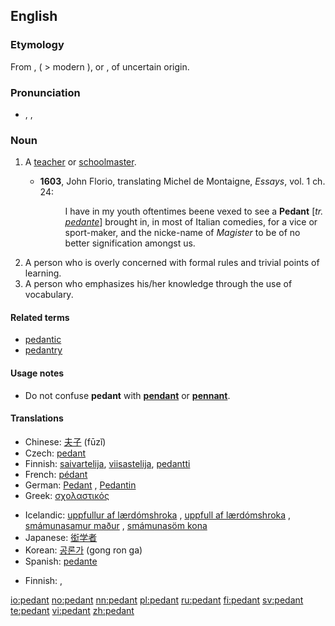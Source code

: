 {{also|pédant|Pedant}}
==English==
{{wikipedia}}

===Etymology===
From {{etyl|frm}} {{term|pedant|lang=frm}}, {{term|pedante|lang=frm}} ( > modern {{term|pédant}}), or {{etyl|it}} {{term|pedanto}}, of uncertain origin.

===Pronunciation===
* {{enPR|pĕdʹənt}}, {{IPA|/ˈpɛdənt/}}, {{SAMPA|/"pEd@nt/}}

===Noun===
{{en-noun}}

# {{obsolete}} A [[teacher]] or [[schoolmaster]].
#* '''1603''', John Florio, translating Michel de Montaigne, ''Essays'', vol. 1 ch. 24:
#*: I have in my youth oftentimes beene vexed to see a '''Pedant''' [''tr. [[pedante]]''] brought in, in most of Italian comedies, for a vice or sport-maker, and the nicke-name of ''Magister'' to be of no better signification amongst us.
# A person who is overly concerned with formal rules and trivial points of learning.
# A person who emphasizes his/her knowledge through the use of vocabulary.

====Related terms====
* [[pedantic]]
* [[pedantry]]

====Usage notes====
* Do not confuse '''pedant''' with '''[[pendant]]''' or '''[[pennant]]'''.<!--no need to give the definitions here - that is what the links are for!-->

====Translations====
{{trans-top|person overly concerned with formal rules and trivial points of learning}}
* Chinese: [[夫子]] (fūzǐ)
* Czech: [[pedant#Czech|pedant]] {{m}}
* Finnish: [[saivartelija]], [[viisastelija]], [[pedantti]]
* French: [[pédant]] {{m}}
* German: [[Pedant]] {{m}}, [[Pedantin]] {{f}}
* Greek: [[σχολαστικός]] {{m}}
{{trans-mid}}
* Icelandic: [[uppfullur af lærdómshroka]] {{m}}, [[uppfull af lærdómshroka]] {{f}}, [[smámunasamur maður]] {{m}}, [[smámunasöm kona]] {{f}}
* Japanese: [[衒学者]]
* Korean: [[공론가]] (gong ron ga)
* Spanish: [[pedante]] {{m}}
{{trans-bottom}}

{{trans-top|person who emphasizes his/her knowledge through the use of vocabulary}}
* Finnish: {{t|fi|viisastelija}}, {{t|fi|saivartelija}}
{{trans-mid}}
{{trans-bottom}}

[[io:pedant]]
[[no:pedant]]
[[nn:pedant]]
[[pl:pedant]]
[[ru:pedant]]
[[fi:pedant]]
[[sv:pedant]]
[[te:pedant]]
[[vi:pedant]]
[[zh:pedant]]